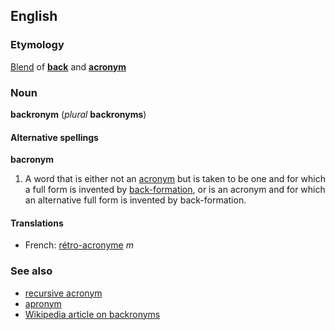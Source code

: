 ==English==
===Etymology===
[[Blend]] of '''[[back]]''' and '''[[acronym]]'''

===Noun===
'''backronym''' (''plural'' '''backronyms''')

====Alternative spellings====
'''bacronym'''

#A word that is either not an [[acronym]] but is taken to be one and for which a full form is invented by [[back-formation]], or is an acronym and for which an alternative full form is invented by back-formation.

====Translations====
*French: [[rétro-acronyme]] ''m''

===See also===
*[[recursive acronym]]
*[[apronym]]
*[[w:backronym|Wikipedia article on backronyms]]